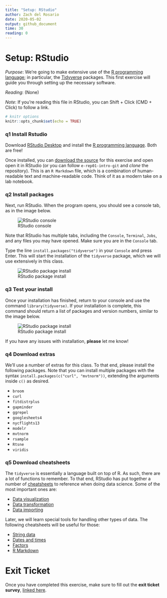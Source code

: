 ```yaml
---
title: "Setup: RStudio"
author: Zach del Rosario
date: 2020-05-02
output: github_document
time: 30
reading: 0
---
```


# Setup: RStudio

*Purpose*: We're going to make extensive use of the [R programming language](https://www.r-project.org/about.html); in particular, the [Tidyverse](https://www.tidyverse.org/) packages. This first exercise will guide you through setting up the necessary software.

*Reading*: (None)

*Note*: If you're reading this file in RStudio, you can Shift + Click (CMD + Click) to follow a link.

```r
# knitr options
knitr::opts_chunk$set(echo = TRUE)
```

### **q1** Install Rstudio

Download [RStudio Desktop](https://rstudio.com/products/rstudio/download/) and install the [R programming language](https://cran.rstudio.com/). Both are free!

Once installed, you can [download the source](https://github.com/zdelrosario/data-science-curriculum/blob/master/exercises/e-setup00-install-master.Rmd) for this exercise and open open it in RStudio (or you can follow `e-rep01-intro-git` and *clone* the repository). This is an `R Markdown` file, which is a combination of human-readable text and machine-readable code. Think of it as a modern take on a lab notebook.

### **q2** Install packages

Next, run RStudio. When the program opens, you should see a console tab, as in the image below.

![RStudio console](./images/rstudio-console.png)

Note that RStudio has multiple tabs, including the `Console`, `Terminal`, `Jobs`, and any files you may have opened. Make sure you are in the `Console` tab.

Type the line `install.packages("tidyverse")` in your `Console` and press Enter. This will start the installation of the `tidyverse` package, which we will use extensively in this class.

![RStudio package install](./images/rstudio-cli-install.png)

### **q3** Test your install

Once your installation has finished, return to your console and use the command `library(tidyverse)`. If your installation is complete, this command should return a list of packages and version numbers, similar to the image below.

![RStudio package install](./images/rstudio-cli-library.png)

If you have any issues with installation, **please** let me know!

### **q4** Download extras

We'll use a number of extras for this class. To that end, please install the following packages. Note that you can install multiple packages with the syntax `install.packages(c("curl", "mvtnorm"))`, extending the arguments inside `c()` as desired.

-   `broom`
-   `curl`
-   `fitdistrplus`
-   `gapminder`
-   `ggrepel`
-   `googlesheets4`
-   `nycflights13`
-   `modelr`
-   `mvtnorm`
-   `rsample`
-   `Rtsne`
-   `viridis`

### **q5** Download cheatsheets

The `tidyverse` is essentially a language built on top of R. As such, there are a lot of functions to remember. To that end, RStudio has put together a number of [cheatsheets](https://rstudio.com/resources/cheatsheets/) to reference when doing data science. Some of the most important ones are:

-   [Data visualization](https://github.com/rstudio/cheatsheets/raw/master/data-visualization-2.1.pdf)
-   [Data transformation](https://github.com/rstudio/cheatsheets/raw/master/data-transformation.pdf)
-   [Data importing](https://github.com/rstudio/cheatsheets/raw/master/data-import.pdf)

Later, we will learn special tools for handling other types of data. The following cheatsheets will be useful for those:

-   [String data](https://github.com/rstudio/cheatsheets/raw/master/strings.pdf)
-   [Dates and times](https://github.com/rstudio/cheatsheets/raw/master/lubridate.pdf)
-   [Factors](https://github.com/rstudio/cheatsheets/raw/master/factors.pdf)
-   [R Markdown](https://github.com/rstudio/cheatsheets/raw/master/rmarkdown-2.0.pdf)

<!-- include-exit-ticket -->

# Exit Ticket

<!-- -------------------------------------------------- -->

Once you have completed this exercise, make sure to fill out the **exit ticket survey**, [linked here](https://docs.google.com/forms/d/e/1FAIpQLSeuq2LFIwWcm05e8-JU84A3irdEL7JkXhMq5Xtoalib36LFHw/viewform?usp=pp_url&entry.693978880=e-setup00-install-assignment.Rmd).
